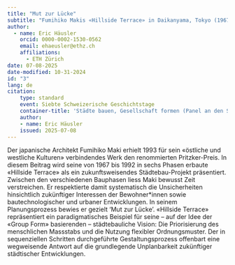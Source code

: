```yaml
---
title: "Mut zur Lücke"
subtitle: "Fumihiko Makis «Hillside Terrace» in Daikanyama, Tokyo (1967--1992)"
author:
  - name: Eric Häusler
    orcid: 0000-0002-1530-0562
    email: ehaeusler@ethz.ch
    affiliations:
      - ETH Zürich
date: 07-08-2025
date-modified: 10-31-2024
id: "3"
lang: de
citation:
    type: standard
    event: Siebte Schweizerische Geschichtstage
    container-title: 'Städte bauen, Gesellschaft formen (Panel an den Siebten Schweizerischen Geschichtstagen)'
    author:
    - name: Eric Häusler
    issued: 2025-07-08
---
```


Der japanische Architekt Fumihiko Maki erhielt 1993 für sein «östliche und westliche Kulturen» verbindendes Werk den renommierten Pritzker-Preis. In diesem Beitrag wird seine von 1967 bis 1992 in sechs Phasen erbaute «Hillside Terrace» als ein zukunftsweisendes Städtebau-Projekt präsentiert. Zwischen den verschiedenen Bauphasen liess Maki bewusst Zeit verstreichen. Er respektierte damit systematisch die Unsicherheiten hinsichtlich zukünftiger Interessen der Bewohner*innen sowie bautechnologischer und urbaner Entwicklungen. In seinem Planungsprozess bewies er gezielt ‘Mut zur Lücke’. «Hillside Terrace» repräsentiert ein paradigmatisches Beispiel für seine – auf der Idee der «Group Form» basierenden – städtebauliche Vision: Die Priorisierung des menschlichen Massstabs und die Nutzung flexibler Ordnungsmuster. Der in sequenziellen Schritten durchgeführte Gestaltungsprozess offenbart eine wegweisende Antwort auf die grundlegende Unplanbarkeit zukünftiger städtischer Entwicklungen.
